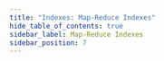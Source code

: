 ```yaml
---
title: "Indexes: Map-Reduce Indexes"
hide_table_of_contents: true
sidebar_label: Map-Reduce Indexes
sidebar_position: 7
---
```





<LanguageSwitcher supportedLanguages={supportedLanguages} />

<LanguageContent language="csharp">
   <MapReduceIndexesCsharp />
</LanguageContent>

<LanguageContent language="java">
   <MapReduceIndexesJava />
</LanguageContent>

<LanguageContent language="python">
   <MapReduceIndexesPython />
</LanguageContent>

<LanguageContent language="php">
   <MapReduceIndexesPhp />
</LanguageContent>

<LanguageContent language="nodejs">
   <MapReduceIndexesNodejs />
</LanguageContent>


<!---
### Indexes
- [Map Indexes](../indexes/map-indexes)
- [Multi-Map Indexes](../indexes/multi-map-indexes)
- [Indexing Related Documents](../indexes/indexing-related-documents)
- [Creating and Deploying Indexes](../indexes/creating-and-deploying)

### Querying
- [Query Overview](../client-api/session/querying/how-to-query)
- [Basics](../indexes/querying/query-index)

### Studio
- [Indexes: Overview](../studio/database/indexes/indexes-overview)
- [Index List View](../studio/database/indexes/indexes-list-view)
- [Create Map Index](../studio/database/indexes/create-map-index)
- [Create Multi-Map Index](../studio/database/indexes/create-multi-map-index)
- [Map-Reduce Visualizer](../studio/database/indexes/map-reduce-visualizer)
- [Create Map-Reduce Index](../studio/database/indexes/create-map-reduce-index)


-->
